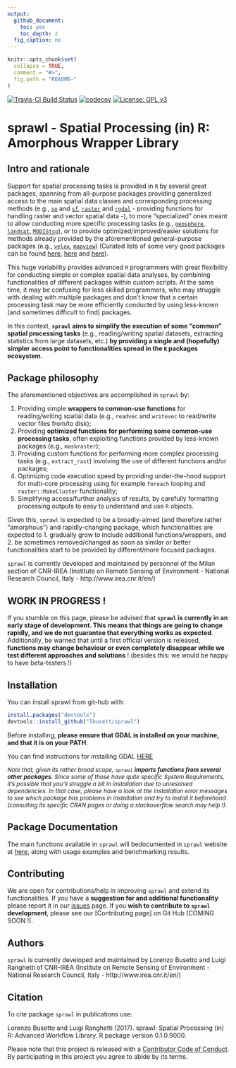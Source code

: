 ```yaml
---
output:
  github_document:
    toc: yes
    toc_depth: 2
  fig_caption: no
---
```


<!-- README.md is generated from README.Rmd. Please edit that file -->

```r
knitr::opts_chunk$set(
  collapse = TRUE,
  comment = "#>",
  fig.path = "README-"
)
```
[![Travis-CI Build Status](https://travis-ci.org/lbusett/sprawl.svg?branch=master)](https://travis-ci.org/lbusett/sprawl)
[![codecov](https://codecov.io/gh/lbusett/sprawl/branch/master/graph/badge.svg?token=0yWdr6gWG7)](https://codecov.io/gh/lbusett/sprawl)
[![License: GPL v3](https://img.shields.io/badge/License-GPL%20v3-blue.svg)](http://www.gnu.org/licenses/gpl-3.0)


# sprawl - Spatial Processing (in) R: Amorphous Wrapper Library

## Intro and rationale 

Support for spatial processing tasks is provided in `R` by several great packages, spanning from all-purpose packages providing generalized access to the main spatial data classes and corresponding processing methods (e.g.,  [`sp`](https://cran.r-project.org/package=sp) and [`sf`](https://cran.r-project.org/package=sf), [`raster`](https://cran.r-project.org/package=raster) and [`rgdal`](https://cran.r-project.org/package=rgdal) - providing functions for handling raster and vector spatial data -), to more "specialized" ones meant to allow conducting more specific processing tasks (e.g., [`geosphere`](https://cran.r-project.org/package=geosphere), [`landsat`](https://cran.r-project.org/package=landsat), [`MODIStsp`](https://cran.r-project.org/package=MODIStsp)), or to provide optimized/improved/easier solutions for methods already provided by the aforementioned general-purpose packages (e.g., [`velox`](https://cran.r-project.org/package=velox), [`mapview`](https://cran.r-project.org/package=mapview)) (Curated lists of some very good packages can be found [here](https://cran.r-project.org/view=Spatial), [here](https://ropensci.org/blog/blog/2016/11/22/geospatial-suite) and [here](https://github.com/ropensci/maptools)). 

This huge variability provides advanced `R` programmers with great flexibility for conducting simple or complex spatial data analyses, by combining functionalities of different packages within custom scripts. At the same time, it may be confusing for less skilled programmers, who may struggle with dealing with multiple packages and don't know that a certain processing task may be more efficiently conducted by using less-known (and sometimes difficult to find) packages. 

In this context, **`sprawl` aims to simplify the execution of some "common" spatial processing tasks** (e.g., reading/writing spatial datasets, extracting statistics from large datasets, etc.) **by providing a single and (hopefully) simpler access point to functionalities spread in the `R` packages ecosystem.** 

## Package philosophy

The aforementioned objectives are accomplished in `sprawl` by: 

1. Providing simple **wrappers to common-use functions** for reading/writing spatial data (e.g., `readvec` and `writevec` to read/write vector files from/to disk); 
2. Providing **optimized functions for performing some common-use processing tasks**, often exploiting functions provided by less-known packages (e.g., `maskraster`); 
3. Providing custom functions for performing more complex processing tasks (e.g., `extract_rast`) involving the use of different functions and/or packages;
4. Optimizing code execution speed by providing under-the-hood support for multi-core processing using for example `foreach` looping and `raster::MakeCluster` functionality;
4. Simplifying access/further analysis of results, by carefully formatting processing outputs to easy to understand and use `R` objects.

Given this, `sprawl` is expected to be a broadly-aimed (and therefore rather "amorphous") and rapidly-changing package, which functionalities are expected to 1. gradually grow to include additional functions/wrappers, and 2. be sometimes removed/changed as soon as similar or better functionalities start to be provided by different/more focused packages. 

`sprawl` is currently developed and maintained by personnel of the Milan section of CNR-IREA (Institute on Remote Sensing of Environment - National Research Council, Italy - http://www.irea.cnr.it/en/)

## **WORK IN PROGRESS !**

If you stumble on this page, please be advised that **`sprawl` is currently in an early stage 
of development. This means that things are going to change rapidly, and we do not guarantee 
that everything works as expected**. Additionally, be warned that until a first official version 
is released, **functions may change behaviour or even completely disappear while we test different 
approaches and solutions** ! (besides this: we would be happy to have beta-testers !)

## Installation

You can install sprawl from git-hub with:

```r
install.packages("devtools")
devtools::install_github("lbusett/sprawl")
```

Before installing, __please ensure that GDAL is installed on your machine, and that 
it is on your PATH__.

You can find instructions for installing GDAL 
[HERE](http://lbusett.github.io/MODIStsp/articles/installation.html#installing-gdal-1-11-1)


<font size="2"> _Note that, given its rather broad scope, `sprawl` **imports functions from
several other packages**. Since some of those have quite specific System Requirements, it's 
possible that you'll struggle a bit in installation due to unresolved dependencies. In that 
case, please have a look at the installation error messages to see which package has problems 
in installation and try to install it beforehand (consulting its specific CRAN pages or doing 
a stackoverflow search may help !)._ </font>

## Package Documentation

The main functions available in `sprawl` will bedocumented in `sprawl` website at 
[here](https://lbusett.github.io/sprawl), along with usage examples and benchmarking results. 

## Contributing

We are open for contributions/help in improving `sprawl` and extend its functionalities. 
If you have a **suggestion for and additional functionality** please report it in our [issues](https://github.com/lbusett/sprawl/issues) page. 
If you **wish to contribute to `sprawl` development**, please see our [Contributing page] 
on Git Hub (COMING SOON !).

## Authors

`sprawl` is currently developed and maintained by Lorenzo Busetto and Luigi Ranghetti of 
CNR-IREA (Institute on Remote Sensing of Environment - National Research Council, Italy - 
http://www.irea.cnr.it/en/)

## Citation

To cite package `sprawl` in publications use:

  Lorenzo Busetto and Luigi Ranghetti (2017). sprawl: Spatial Processing (in) R: Advanced
  Workflow Library. R package version 0.1.0.9000.

Please note that this project is released with a [Contributor Code of Conduct](https://lbusett.github.io/sprawl/articles/conduct.html). By participating in this
project you agree to abide by its terms.
